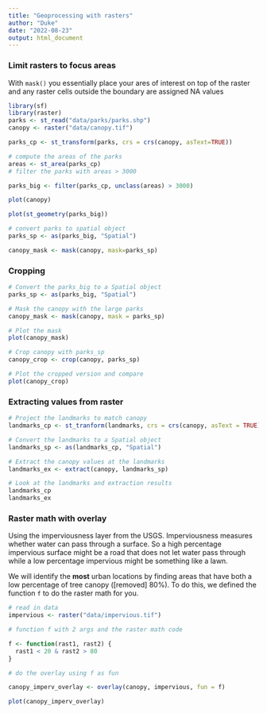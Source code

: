 ```yaml
---
title: "Geoprocessing with rasters"
author: "Duke"
date: "2022-08-23"
output: html_document
---
```


### Limit rasters to focus areas

With `mask()` you essentially place your ares of interest on top of the raster and any raster cells outside the boundary are assigned NA values

```r
library(sf)
library(raster)
parks <- st_read("data/parks/parks.shp")
canopy <- raster("data/canopy.tif")

parks_cp <- st_transform(parks, crs = crs(canopy, asText=TRUE))

# compute the areas of the parks
areas <- st_area(parks_cp)
# filter the parks with areas > 3000

parks_big <- filter(parks_cp, unclass(areas) > 3000)

plot(canopy)

plot(st_geometry(parks_big))

# convert parks to spatial object
parks_sp <- as(parks_big, "Spatial")

canopy_mask <- mask(canopy, mask=parks_sp)
```

### Cropping

```r
# Convert the parks_big to a Spatial object
parks_sp <- as(parks_big, "Spatial")

# Mask the canopy with the large parks 
canopy_mask <- mask(canopy, mask = parks_sp)

# Plot the mask
plot(canopy_mask)

# Crop canopy with parks_sp
canopy_crop <- crop(canopy, parks_sp)

# Plot the cropped version and compare
plot(canopy_crop)
```

### Extracting values from raster

```r
# Project the landmarks to match canopy
landmarks_cp <- st_tranform(landmarks, crs = crs(canopy, asText = TRUE))

# Convert the landmarks to a Spatial object
landmarks_sp <- as(landmarks_cp, "Spatial")

# Extract the canopy values at the landmarks
landmarks_ex <- extract(canopy, landmarks_sp)

# Look at the landmarks and extraction results
landmarks_cp
landmarks_ex
```

### Raster math with overlay

Using the imperviousness layer from the USGS. Imperviousness measures whether water can pass through a surface. So a high percentage impervious surface might be a road that does not let water pass through while a low percentage impervious might be something like a lawn.

We will identify the **most** urban locations by finding areas that have both a low percentage of tree canopy ([removed] 80%). To do this, we defined the function `f` to do the raster math for you.

```r
# read in data
impervious <- raster("data/impervious.tif")

# function f with 2 args and the raster math code

f <- function(rast1, rast2) {
  rast1 < 20 & rast2 > 80
}

# do the overlay using f as fun

canopy_imperv_overlay <- overlay(canopy, impervious, fun = f)

plot(canopy_imperv_overlay)
```
